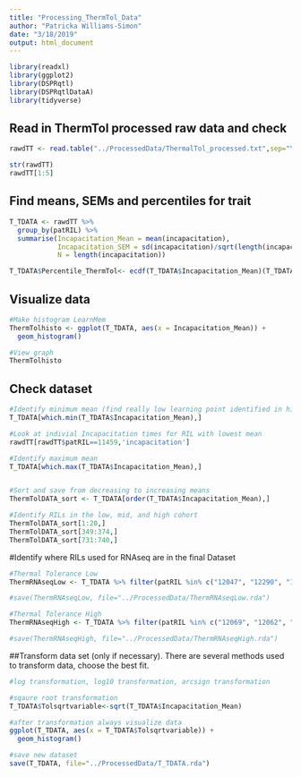 ```yaml
---
title: "Processing_ThermTol_Data"
author: "Patricka Williams-Simon"
date: "3/18/2019"
output: html_document
---
```


```r
library(readxl)
library(ggplot2)
library(DSPRqtl)
library(DSPRqtlDataA)
library(tidyverse)
```

## Read in ThermTol processed raw data and check
```r
rawdTT <- read.table("../ProcessedData/ThermalTol_processed.txt",sep="\t", header=TRUE, stringsAsFactors = FALSE)

str(rawdTT)
rawdTT[1:5]

```


## Find means, SEMs and percentiles for trait

```r
T_TDATA <- rawdTT %>% 
  group_by(patRIL) %>% 
  summarise(Incapacitation_Mean = mean(incapacitation),
            Incapacitation_SEM = sd(incapacitation)/sqrt(length(incapacitation)),
            N = length(incapacitation))

T_TDATA$Percentile_ThermTol<- ecdf(T_TDATA$Incapacitation_Mean)(T_TDATA$Incapacitation_Mean)

```

## Visualize data

```r
#Make histogram LearnMem
ThermTolhisto <- ggplot(T_TDATA, aes(x = Incapacitation_Mean)) +
  geom_histogram()

#View graph
ThermTolhisto

```


## Check dataset

```r
#Identify minimum mean (find really low learning point identified in histograms)
T_TDATA[which.min(T_TDATA$Incapacitation_Mean),]

#Look at indivial Incapacitation times for RIL with lowest mean
rawdTT[rawdTT$patRIL==11459,'incapacitation']

#Identify maximum mean
T_TDATA[which.max(T_TDATA$Incapacitation_Mean),]


#Sort and save from decreasing to increasing means 
ThermTolDATA_sort <- T_TDATA[order(T_TDATA$Incapacitation_Mean),]

#Identify RILs in the low, mid, and high cohort
ThermTolDATA_sort[1:20,]
ThermTolDATA_sort[349:374,]
ThermTolDATA_sort[731:740,]

```


#Identify where RILs used for RNAseq are in the final Dataset

```r
#Thermal Tolerance Low
ThermRNAseqLow <- T_TDATA %>% filter(patRIL %in% c("12047", "12290", "12042", "11106", "12060", "11042", "11132"))

#save(ThermRNAseqLow, file="../ProcessedData/ThermRNAseqLow.rda")

#Thermal Tolerance High
ThermRNAseqHigh <- T_TDATA %>% filter(patRIL %in% c("12069", "12062", "11024", "11163", "11023", "11043", "11067"))

#save(ThermRNAseqHigh, file="../ProcessedData/ThermRNAseqHigh.rda")

```

##Transform data set (only if necessary). There are several methods used to transform data, choose the best fit.

```r

#log transformation, log10 transformation, arcsign transformation 

#sqaure root transformation
T_TDATA$Tolsqrtvariable<-sqrt(T_TDATA$Incapacitation_Mean)

#after transformation always visualize data
ggplot(T_TDATA, aes(x = T_TDATA$Tolsqrtvariable)) +
  geom_histogram()

#save new dataset
save(T_TDATA, file="../ProcessedData/T_TDATA.rda")

```

